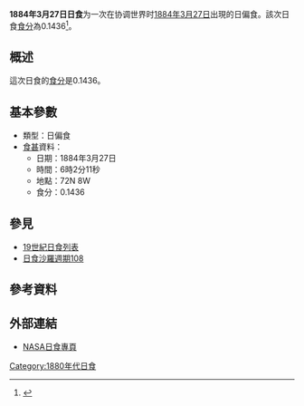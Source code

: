 {{Notability|time=2022-06-30T23:19:41+00:00}}
{{Infobox Solar eclipse
| Year        = 1884
| Month       = 3
| Day         = 27
| Type        = 日偏食
| Image       = SE1884Mar27P.gif
| Image size  = 200px
| Image intro = 1884年3月27日日偏食路徑圖
  <!--   日食資料   -->
| Gamma       = 1.4602
| Mag         = 0.1436
| Saros       = [[日食沙羅週期108|108]]
| Saros total = 
| Saros seq   = 
  <!--     食甚     -->
| Duration    = 
| Location    = 
| Coords      = 
| Width       = 
  <!--   開始時間   -->
| Partial     = 
| Start type  = 
| Centre      = 
| Greatest    = 06:02:11
  <!--     倒數     -->
| hour        = 06
| minute      = 02
| second      = 11
| Duration_s  = 
}}
'''1884年3月27日日食'''为一次在协调世界时[[1884年|1884年]][[3月27日|3月27日]]出現的日偏食。該次日食[[食分|食分]]為0.1436<ref name="nasa_catalog_list">{{cite web |url=http://eclipse.gsfc.nasa.gov/SEcat5/SE1801-1900.html |title=Catalog of Solar Eclipses: 1801 to 1900 |language=en |publisher=[[NASA|NASA]] |accessdate=2009-07-26 |archiveurl=https://web.archive.org/web/20150112204733/http://eclipse.gsfc.nasa.gov/SEcat5/SE1801-1900.html |archivedate=2015-01-12 |deadurl=no }}</ref>。

== 概述 ==
這次日食的[[食分|食分]]是0.1436。

== 基本參數 ==
{{NoteUTC}}
* 類型：日偏食
*[[食甚|食甚]]資料：
** 日期：1884年3月27日
** 時間：6時2分11秒 
** 地點：72N 8W
** 食分：0.1436

== 參見 ==
{{日食主題}}
* [[19世紀日食列表|19世紀日食列表]]
* [[日食沙羅週期108|日食沙羅週期108]]

== 參考資料 ==
{{reflist}}

== 外部連結 ==
* [http://eclipse.gsfc.nasa.gov/solar.html NASA日食專頁]{{Wayback|url=http://eclipse.gsfc.nasa.gov/solar.html |date=20190108200537 }}{{en icon}}

{{日食}}

[[Category:1880年代日食|Category:1880年代日食]]


{{Eclipse-stub}}
